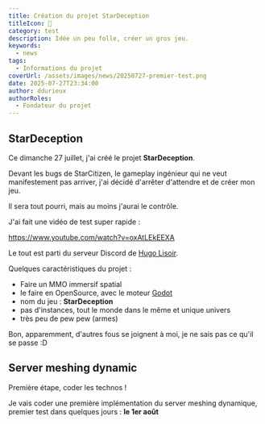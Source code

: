```yaml
---
title: Création du projet StarDeception
titleIcon: 🗽
category: test
description: Idée un peu folle, créer un gros jeu.
keywords:
  - news
tags:
  - Informations du projet
coverUrl: /assets/images/news/20250727-premier-test.png
date: 2025-07-27T23:34:00
author: ddurieux
authorRoles:
  - Fondateur du projet
---
```


## StarDeception

Ce dimanche 27 juillet, j'ai créé le projet **StarDeception**.

Devant les bugs de StarCitizen, le gameplay ingénieur qui ne veut manifestement pas arriver, j'ai décidé d'arrêter d'attendre et de créer mon jeu.

Il sera tout pourri, mais au moins j'aurai le contrôle.

J'ai fait une vidéo de test super rapide :

https://www.youtube.com/watch?v=oxAtLEkEEXA

Le tout est parti du serveur Discord de [Hugo Lisoir](https://www.youtube.com/@hugolisoiryoutube).

Quelques caractéristiques du projet :

- Faire un MMO immersif spatial
- le faire en OpenSource, avec le moteur [Godot](https://godotengine.org/)
- nom du jeu : **StarDeception**
- pas d'instances, tout le monde dans le même et unique univers
- très peu de pew pew (armes)

Bon, apparemment, d'autres fous se joignent à moi, je ne sais pas ce qu'il se passe :D

## Server meshing dynamic

Première étape, coder les technos !

Je vais coder une première implémentation du server meshing dynamique, premier test dans quelques jours : **le 1er août**
